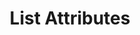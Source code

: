 ---
title: 'List Attributes'
description: 'List Attributes'
openapi: "/openapi/openapi.yaml GET /attributes/{companyId}"
---